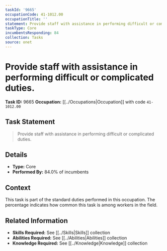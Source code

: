 ```yaml
---
taskId: '9665'
occupationCode: 41-1012.00
occupationTitle: ''
statement: Provide staff with assistance in performing difficult or complicated duties.
taskType: Core
incumbentsResponding: 84
collection: Tasks
source: onet
---
```

# Provide staff with assistance in performing difficult or complicated duties.

**Task ID:** 9665
**Occupation:** [[../Occupations|Occupation]] with code `41-1012.00`

## Task Statement

> Provide staff with assistance in performing difficult or complicated duties.

## Details

- **Type:** Core
- **Performed By:** 84.0% of incumbents

## Context

This task is part of the standard duties performed in this occupation. The percentage indicates how common this task is among workers in the field.

## Related Information

- **Skills Required:** See [[../Skills|Skills]] collection
- **Abilities Required:** See [[../Abilities|Abilities]] collection
- **Knowledge Required:** See [[../Knowledge|Knowledge]] collection
